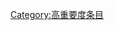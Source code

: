 {{catmore1|[[WikiProject:航天|WikiProject:航天]]}}
{{Articles by Importance|topic=航天|project=航天|format=TOC}}
{{emptycat}}

[[Category:高重要度条目|Category:高重要度条目]]